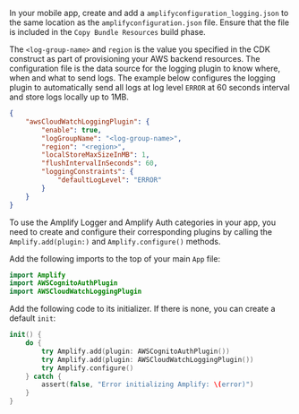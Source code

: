 In your mobile app, create and add a `amplifyconfiguration_logging.json` to the same location as the `amplifyconfiguration.json` file.  Ensure that the file is included in the `Copy Bundle Resources` build phase.

The `<log-group-name>` and `region` is the value you specified in the CDK construct as part of provisioning your AWS backend resources.  The configuration file is the data source for the logging plugin to know where, when and what to send logs.  The example below configures the logging plugin to automatically send all logs at log level `ERROR` at 60 seconds interval and store logs locally up to 1MB.

```json
{
    "awsCloudWatchLoggingPlugin": {
        "enable": true,
        "logGroupName": "<log-group-name>",
        "region": "<region>",
        "localStoreMaxSizeInMB": 1,
        "flushIntervalInSeconds": 60,
        "loggingConstraints": {
            "defaultLogLevel": "ERROR"
        }
    }
}
```

To use the Amplify Logger and Amplify Auth categories in your app, you need to create and configure their corresponding plugins by calling the `Amplify.add(plugin:)` and `Amplify.configure()` methods.

Add the following imports to the top of your main `App` file:

```swift
import Amplify
import AWSCognitoAuthPlugin
import AWSCloudWatchLoggingPlugin
```

Add the following code to its initializer. If there is none, you can create a default `init`:

```swift
init() {
    do {
        try Amplify.add(plugin: AWSCognitoAuthPlugin())
        try Amplify.add(plugin: AWSCloudWatchLoggingPlugin())
        try Amplify.configure()
    } catch {
        assert(false, "Error initializing Amplify: \(error)")
    }
}
```

